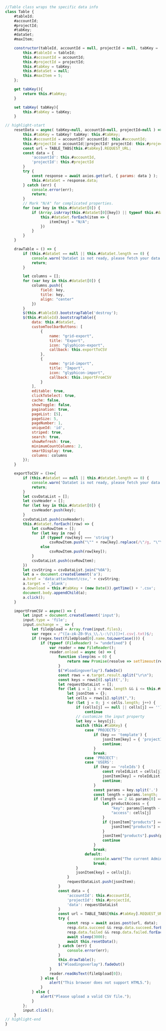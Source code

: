 ```js title="wwwroot/table.js"
//Table class wraps the specific data info
class Table {
    #tableId;
    #accountId;
    #projectId;
    #tabKey;
    #dataSet;
    #maxItem;

    constructor(tableId, accountId = null, projectId = null, tabKey = 'PROJECTS') {
        this.#tableId = tableId;
        this.#accountId = accountId;
        this.#projectId = projectId;
        this.#tabKey = tabKey;
        this.#dataSet = null;
        this.#maxItem = 5;
    };

    get tabKey(){
        return this.#tabKey;
    }

    set tabKey( tabKey){
        this.#tabKey = tabKey;
    }

// highlight-start
    resetData = async( tabKey=null, accountId=null, projectId=null ) =>{
        this.#tabKey = tabKey? tabKey: this.#tabKey;
        this.#accountId = accountId? accountId: this.#accountId;
        this.#projectId = accountId||projectId? projectId: this.#projectId;
        const url = TABLE_TABS[this.#tabKey].REQUEST_URL;
        const data = {
            'accountId': this.#accountId,
            'projectId': this.#projectId
        }
        try {
            const response = await axios.get(url, { params: data } );
            this.#dataSet = response.data;
        } catch (err) {
            console.error(err);
            return;
        }
        // Mark "N/A" for complicated properties.
        for (var key in this.#dataSet[0]) {
            if (Array.isArray(this.#dataSet[0][key]) || typeof this.#dataSet[0][key] === 'object' && this.#dataSet[0][key] != null) {
                this.#dataSet.forEach(item => {
                    item[key] = "N/A";
                })
            }
        }
    }

    drawTable = () => {
        if (this.#dataSet == null || this.#dataSet.length == 0) {
            console.warn('DataSet is not ready, please fetch your data first.');
            return;
        }

        let columns = [];
        for (var key in this.#dataSet[0]) {
            columns.push({
                field: key,
                title: key,
                align: "center"
            })
        }
        $(this.#tableId).bootstrapTable('destroy');
        $(this.#tableId).bootstrapTable({
            data: this.#dataSet,
            customToolbarButtons: [
                {
                    name: "grid-export",
                    title: "Export",
                    icon: "glyphicon-export",
                    callback: this.exportToCSV
                },
                {
                    name: "grid-import",
                    title: "Import",
                    icon: "glyphicon-import",
                    callback: this.importFromCSV
                }
            ],
            editable: true,
            clickToSelect: true,
            cache: false,
            showToggle: false,
            pagination: true,
            pageList: [5],
            pageSize: 5,
            pageNumber: 1,
            uniqueId: 'id',
            striped: true,
            search: true,
            showRefresh: true,
            minimumCountColumns: 2,
            smartDisplay: true,
            columns: columns
        });
    }

    exportToCSV = ()=>{
        if (this.#dataSet == null || this.#dataSet.length == 0) {
            console.warn('DataSet is not ready, please fetch your data first.');
            return;
        }
        let csvDataList = [];
        let csvHeader = [];
        for (let key in this.#dataSet[0]) {
            csvHeader.push(key);
        }
        csvDataList.push(csvHeader);
        this.#dataSet.forEach((row) => {
            let csvRowItem = [];
            for (let key in row) {
                if (typeof row[key] === 'string')
                    csvRowItem.push("\"" + row[key].replace(/\"/g, "\"\"").replace("#", "") + "\"")
                else
                    csvRowItem.push(row[key]);
            }
            csvDataList.push(csvRowItem);
        })
        let csvString = csvDataList.join("%0A");
        let a = document.createElement('a');
        a.href = 'data:attachment/csv,' + csvString;
        a.target = '_blank';
        a.download = this.#tabKey + (new Date()).getTime() + '.csv';
        document.body.appendChild(a);
        a.click();
    }

    importFromCSV = async() => {
        let input = document.createElement('input');
        input.type = 'file';
        input.onchange = _ => {
            let fileUpload = Array.from(input.files);
            var regex = /^([a-zA-Z0-9\s_\\.\-:\(\)])+(.csv|.txt)$/;
            if (regex.test(fileUpload[0].name.toLowerCase())) {
                if (typeof (FileReader) != "undefined") {
                    var reader = new FileReader();
                    reader.onload = async (e) => {
                        function sleep(ms = 0) {
                            return new Promise(resolve => setTimeout(resolve, ms));
                        }
                        $("#loadingoverlay").fadeIn()
                        const rows = e.target.result.split("\r\n");
                        const keys = rows[0].split(',');
                        let requestDataList = [];
                        for (let i = 1; i < rows.length && i <= this.#maxItem; i++) {
                            let jsonItem = {};
                            let cells = rows[i].split(",");
                            for (let j = 0; j < cells.length; j++) {
                                if (cells[j] == null || cells[j] == '')
                                    continue
                                // customize the input property
                                let key = keys[j];
                                switch (this.#tabKey) {
                                    case 'PROJECTS':
                                        if (key == 'template') {
                                            jsonItem[key] = { 'projectId': cells[j] };
                                            continue;
                                        }
                                        break;
                                    case 'PROJECT':
                                    case 'USERS':
                                        if (key == 'roleIds') {
                                            const roleIdList = cells[j].replace(/\s/g, '').split('|');
                                            jsonItem[key] = roleIdList;
                                            continue;
                                        }
                                        const params = key.split('.')
                                        const length = params.length;
                                        if (length == 2 && params[0] == 'products') {
                                            let productAccess = {
                                                "key": params[length - 1],
                                                "access": cells[j]
                                            }
                                            if (jsonItem["products"] == null) {
                                                jsonItem["products"] = [];
                                            }
                                            jsonItem["products"].push(productAccess)
                                            continue
                                        }
                                        break;
                                    default:
                                        console.warn("The current Admin Data Type is not expected");
                                        break;
                                }
                                jsonItem[key] = cells[j];
                            }
                            requestDataList.push(jsonItem);
                        }
                        const data = {
                            'accountId': this.#accountId,
                            'projectId': this.#projectId,
                            'data': requestDataList
                        }
                        const url = TABLE_TABS[this.#tabKey].REQUEST_URL;
                        try {
                            const resp = await axios.post(url, data);
                            resp.data.succeed && resp.data.succeed.forEach( item => console.log( item + ' is created'));
                            resp.data.failed && resp.data.failed.forEach( item => console.warn( item + ' failed to be created') );
                            await sleep(3000);
                            await this.resetData();
                        } catch (err) {
                            console.error(err);
                        }
                        this.drawTable();
                        $("#loadingoverlay").fadeOut()
                    }
                    reader.readAsText(fileUpload[0]);
                } else {
                    alert("This browser does not support HTML5.");
                }
            } else {
                alert("Please upload a valid CSV file.");
            }
        };
        input.click();
    }    
// highlight-end
}
```